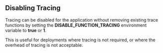 ## Disabling Tracing

Tracing can be disabled for the application without removing existing trace functions by setting the **DISABLE_FUNCTION_TRACING** environment variable to **true** or **1**.

This is useful for deployments where tracing is not required, or where the overhead of tracing is not acceptable.

